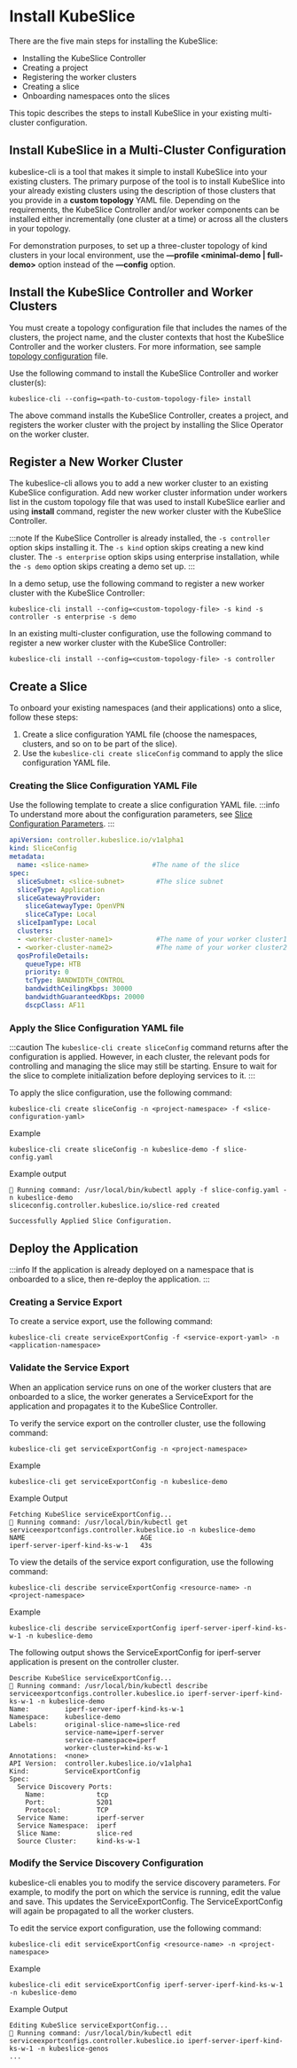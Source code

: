 # Install KubeSlice

There are the five main steps for installing the KubeSlice:

- Installing the KubeSlice Controller
- Creating a project
- Registering the worker clusters
- Creating a slice
- Onboarding namespaces onto the slices

This topic describes the steps to install KubeSlice in your existing multi-cluster configuration.

## Install KubeSlice in a Multi-Cluster Configuration

kubeslice-cli is a tool that makes it simple to install KubeSlice into your existing clusters. The primary purpose of the tool is to install 
KubeSlice into your already existing clusters using the description of those clusters that you provide in a **custom topology** YAML file.
Depending on the requirements, the KubeSlice Controller and/or worker components can be installed either incrementally (one cluster at a time) 
or across all the clusters in your topology.

For demonstration purposes, to set up a three-cluster topology of kind clusters in your local environment, use the 
**—profile <minimal-demo | full-demo>** option instead of the **—config** option.

## Install the KubeSlice Controller and Worker Clusters

You must create a topology configuration file that includes the names of the clusters, the project name, and the cluster contexts
that host the KubeSlice Controller and the worker clusters. For more information, see sample 
[topology configuration](/versioned_docs/version-0.5.0/reference/sample-configuration-file.mdx) file.

Use the following command to install the KubeSlice Controller and worker cluster(s):
```
kubeslice-cli --config=<path-to-custom-topology-file> install
```
The above command installs the KubeSlice Controller, creates a project, and registers the worker cluster with the project 
by installing the Slice Operator on the worker cluster.

## Register a New Worker Cluster

The kubeslice-cli allows you to add a new worker cluster to an existing KubeSlice configuration. Add new worker cluster information under workers
list in the custom topology file that was used to install KubeSlice earlier and using **install** command, register the new worker 
cluster with the KubeSlice Controller.

:::note
If the KubeSlice Controller is already installed, the `-s controller` option skips installing it. The `-s kind` option skips creating a new kind 
cluster. The `-s enterprise` option skips using enterprise installation, while the `-s demo` option skips creating a demo set up.
:::

In a demo setup, use the following command to register a new worker cluster with the KubeSlice Controller:
```
kubeslice-cli install --config=<custom-topology-file> -s kind -s controller -s enterprise -s demo
```
In an existing multi-cluster configuration, use the following command to register a new worker cluster with the KubeSlice Controller:
```
kubeslice-cli install --config=<custom-topology-file> -s controller
```

## Create a Slice

To onboard your existing namespaces (and their applications) onto a slice, follow these steps:

1. Create a slice configuration YAML file (choose the namespaces, clusters, and so on to be part of the slice).
2. Use the `kubeslice-cli create sliceConfig` command to apply the slice configuration YAML file.

### Creating the Slice Configuration YAML File

Use the following template to create a slice configuration YAML file.
:::info
To understand more about the configuration parameters, see 
[Slice Configuration Parameters](/versioned_docs/version-0.5.0/reference/configuration-parameters.mdx#slice-configuration-parameters).
:::

```yaml
apiVersion: controller.kubeslice.io/v1alpha1
kind: SliceConfig
metadata:
  name: <slice-name>                #The name of the slice
spec:  
  sliceSubnet: <slice-subnet>        #The slice subnet
  sliceType: Application
  sliceGatewayProvider:
    sliceGatewayType: OpenVPN
    sliceCaType: Local
  sliceIpamType: Local
  clusters:
  - <worker-cluster-name1>           #The name of your worker cluster1
  - <worker-cluster-name2>           #The name of your worker cluster2
  qosProfileDetails:
    queueType: HTB
    priority: 0
    tcType: BANDWIDTH_CONTROL
    bandwidthCeilingKbps: 30000
    bandwidthGuaranteedKbps: 20000
    dscpClass: AF11

```

### Apply the Slice Configuration YAML file

:::caution
The `kubeslice-cli create sliceConfig` command returns after the configuration is applied. However, in each cluster, the relevant pods for 
controlling and managing the slice may still be starting. Ensure to wait for the slice to complete initialization before deploying services to it.
:::

To apply the slice configuration, use the following command:
```
kubeslice-cli create sliceConfig -n <project-namespace> -f <slice-configuration-yaml>
```
   
Example
```
kubeslice-cli create sliceConfig -n kubeslice-demo -f slice-config.yaml
```
   
Example output
```
🏃 Running command: /usr/local/bin/kubectl apply -f slice-config.yaml -n kubeslice-demo
sliceconfig.controller.kubeslice.io/slice-red created

Successfully Applied Slice Configuration.
```

## Deploy the Application
:::info
If the application is already deployed on a namespace that is onboarded to a slice, then re-deploy the application.
:::

### Creating a Service Export
To create a service export, use the following command:
```
kubeslice-cli create serviceExportConfig -f <service-export-yaml> -n <application-namespace>
```


### Validate the Service Export
When an application service runs on one of the worker clusters that are onboarded to a slice, the worker generates a ServiceExport 
for the application and propagates it to the KubeSlice Controller.

To verify the service export on the controller cluster, use the following command:
```
kubeslice-cli get serviceExportConfig -n <project-namespace>
``` 
Example
```
kubeslice-cli get serviceExportConfig -n kubeslice-demo
```
Example Output
```
Fetching KubeSlice serviceExportConfig...
🏃 Running command: /usr/local/bin/kubectl get serviceexportconfigs.controller.kubeslice.io -n kubeslice-demo
NAME                             AGE
iperf-server-iperf-kind-ks-w-1   43s
```

To view the details of the service export configuration, use the following command:
```
kubeslice-cli describe serviceExportConfig <resource-name> -n <project-namespace>
```
Example
```
kubeslice-cli describe serviceExportConfig iperf-server-iperf-kind-ks-w-1 -n kubeslice-demo
```

The following output shows the ServiceExportConfig for iperf-server application is present on the controller cluster.
```
Describe KubeSlice serviceExportConfig...
🏃 Running command: /usr/local/bin/kubectl describe serviceexportconfigs.controller.kubeslice.io iperf-server-iperf-kind-ks-w-1 -n kubeslice-demo
Name:         iperf-server-iperf-kind-ks-w-1
Namespace:    kubeslice-demo
Labels:       original-slice-name=slice-red
              service-name=iperf-server
              service-namespace=iperf
              worker-cluster=kind-ks-w-1
Annotations:  <none>
API Version:  controller.kubeslice.io/v1alpha1
Kind:         ServiceExportConfig
Spec:
  Service Discovery Ports:
    Name:             tcp
    Port:             5201
    Protocol:         TCP
  Service Name:       iperf-server
  Service Namespace:  iperf
  Slice Name:         slice-red
  Source Cluster:     kind-ks-w-1

```

### Modify the Service Discovery Configuration
kubeslice-cli enables you to modify the service discovery parameters. For example, to modify the port on which the service is running, edit 
the value and save. This updates the ServiceExportConfig. The ServiceExportConfig will again be propagated to all the worker clusters.

To edit the service export configuration, use the following command:
```
kubeslice-cli edit serviceExportConfig <resource-name> -n <project-namespace>
```
Example
```
kubeslice-cli edit serviceExportConfig iperf-server-iperf-kind-ks-w-1 -n kubeslice-demo
```
Example Output
```
Editing KubeSlice serviceExportConfig...
🏃 Running command: /usr/local/bin/kubectl edit serviceexportconfigs.controller.kubeslice.io iperf-server-iperf-kind-ks-w-1 -n kubeslice-genos
...
```


